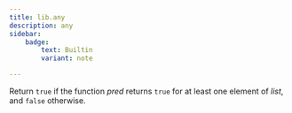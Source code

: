 ```yaml
---
title: lib.any
description: any
sidebar:
    badge: 
        text: Builtin
        variant: note

---
```



Return `true` if the function *pred* returns `true` for at least one
element of *list*, and `false` otherwise.
